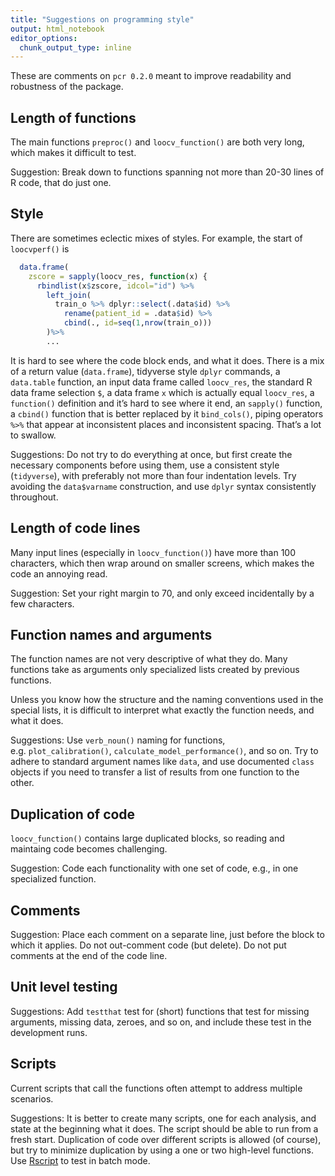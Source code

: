 ```yaml
---
title: "Suggestions on programming style"
output: html_notebook
editor_options: 
  chunk_output_type: inline
---
```


These are comments on `pcr 0.2.0` meant to 
improve readability and robustness of the package.

## Length of functions

The main functions `preproc()` and `loocv_function()` are both very long, which makes it difficult to test. 

Suggestion: Break down to functions spanning 
not more than 20-30 lines of R code, that do just one.

## Style

There are sometimes eclectic mixes of styles. 
For example, the start of 
`loocvperf()` is

```r
  data.frame(
    zscore = sapply(loocv_res, function(x) { 
      rbindlist(x$zscore, idcol="id") %>%
        left_join(
          train_o %>% dplyr::select(.data$id) %>%
            rename(patient_id = .data$id) %>%
            cbind(., id=seq(1,nrow(train_o))) 
        )%>% 
        ...
```

It is hard to see where the code block ends, 
and what it does. 
There is a mix of a return value (`data.frame`), 
tidyverse style `dplyr` commands, 
a  `data.table` function, 
an input data frame called `loocv_res`, 
the standard R data frame selection `$`, 
a data frame `x` which is actually equal `loocv_res`, 
a `function()` definition and it's hard to see where it end, 
an `sapply()` function, 
a `cbind()` function that is better replaced by it `bind_cols()`, 
piping operators `%>%` that appear at inconsistent places 
and inconsistent spacing. 
That's a lot to swallow. 

Suggestions: Do not try to do everything at once, 
but first create the necessary components before using them, 
use a consistent style (`tidyverse`), 
with preferably not more than four indentation levels. 
Try avoiding the `data$varname` construction, 
and use `dplyr` syntax consistently throughout.

## Length of code lines

Many input lines (especially in `loocv_function()`) have 
more than 100 characters, 
which then wrap around on smaller screens, 
which makes the code an annoying read. 

Suggestion: Set your right margin to 70, 
and only exceed incidentally by a few characters.

## Function names and arguments

The function names are not very descriptive of what they do. 
Many functions take as arguments only specialized lists 
created by previous functions. 

Unless you know how the structure and the naming conventions used 
in the special lists, 
it is difficult to interpret what exactly the function needs, 
and what it does. 

Suggestions: Use `verb_noun()` naming for functions, 
e.g. `plot_calibration()`,  `calculate_model_performance()`, and so on. 
Try to adhere to standard argument names like `data`, 
and use documented `class` objects if you need to 
transfer a list of results from one function to the other.

## Duplication of code

`loocv_function()` contains large duplicated blocks, 
so reading and maintaing code becomes challenging. 

Suggestion: Code each functionality with one set of code, 
e.g., in one specialized function.

## Comments

Suggestion: Place each comment on a separate line, 
just before the block to which it applies. 
Do not out-comment code (but delete). 
Do not put comments at the end of the code line.


## Unit level testing

Suggestions: Add `testthat` test for (short) functions 
that test for missing arguments, missing data, zeroes, and so on, 
and include these test in the development runs.

## Scripts

Current scripts that call the functions 
often attempt to address multiple scenarios. 

Suggestions: It is better to create many scripts, 
one for each analysis, and state at the beginning what it does. 
The script should be able to run from a fresh start. 
Duplication of code over different scripts is allowed (of course), 
but try to minimize duplication by using a one or two high-level functions.
Use [Rscript](https://support.rstudio.com/hc/en-us/articles/218012917-How-to-run-R-scripts-from-the-command-line) to test in batch mode.

